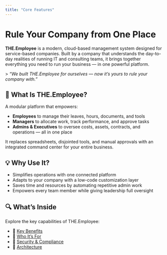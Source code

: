 ```yaml
---
title: "Core Features"
---
```


# Rule Your Company from One Place

**THE.Employee** is a modern, cloud-based management system designed for service-based companies. Built by a company that understands the day-to-day realities of running IT and consulting teams, it brings together everything you need to run your business — in one powerful platform.

\> _“We built THE.Employee for ourselves — now it’s yours to rule your company with.”_

## 🎯 What Is THE.Employee?

A modular platform that empowers:

- **Employees** to manage their leaves, hours, documents, and tools
- **Managers** to allocate work, track performance, and approve tasks
- **Admins & Executives** to oversee costs, assets, contracts, and operations — all in one place

It replaces spreadsheets, disjointed tools, and manual approvals with an integrated command center for your entire business.

## 💡 Why Use It?

- Simplifies operations with one connected platform
- Adapts to your company with a low-code customization layer
- Saves time and resources by automating repetitive admin work
- Empowers every team member while giving leadership full oversight

## 🔍 What’s Inside

Explore the key capabilities of THE.Employee:

- 🔹 [Key Benefits](/key-benefits)
- 🔹 [Who It’s For](/who-its-for)
- 🔹 [Security & Compliance](/security)
- 🔹 [Architecture](/architecture)